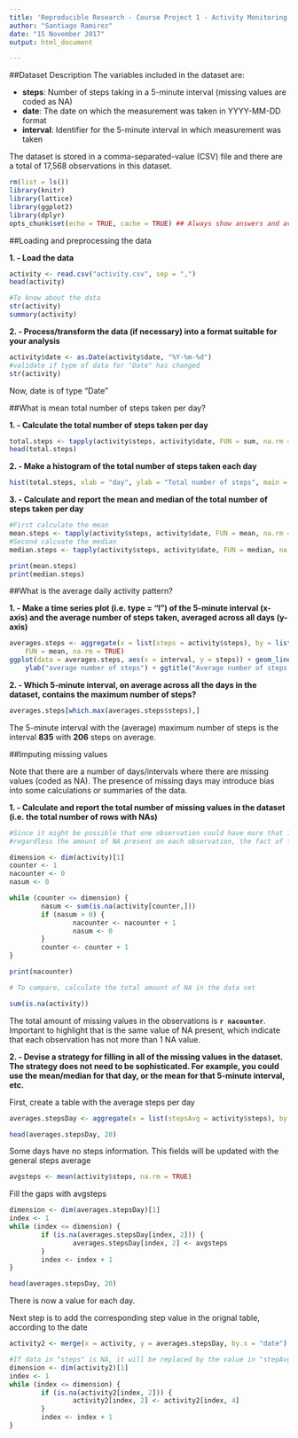 ---
title: 'Reproducible Research - Course Project 1 - Activity Monitoring Data'
author: "Santiago Ramirez"
date: "15 November 2017"
output: html_document

---

##Dataset Description
The variables included in the dataset are:

* **steps**: Number of steps taking in a 5-minute interval (missing values are coded as NA)
* **date**: The date on which the measurement was taken in YYYY-MM-DD format
* **interval**: Identifier for the 5-minute interval in which measurement was taken

The dataset is stored in a comma-separated-value (CSV) file and there are a total of 17,568 observations in this dataset.

```{r setup, include=FALSE}
rm(list = ls())
library(knitr)
library(lattice)
library(ggplot2)
library(dplyr)
opts_chunk$set(echo = TRUE, cache = TRUE) ## Always show answers and avoid repeating unnecessary calculations
```


##Loading and preprocessing the data

**1. - Load the data**

```{r readingpraparingdata}
activity <- read.csv("activity.csv", sep = ",")
head(activity)

#To know about the data
str(activity)
summary(activity)
```

**2. - Process/transform the data (if necessary) into a format suitable for your analysis **

```{r processingdata}
activity$date <- as.Date(activity$date, "%Y-%m-%d")
#validate if type of data for "Date" has changed
str(activity)
```
Now, date is of type "Date"

##What is mean total number of steps taken per day?

**1. - Calculate the total number of steps taken per day **

``` {r meansteps}
total.steps <- tapply(activity$steps, activity$date, FUN = sum, na.rm = TRUE)
head(total.steps)
```

**2. - Make a histogram of the total number of steps taken each day **

```{r histogramsteps, fig.height=4}
hist(total.steps, xlab = "day", ylab = "Total number of steps", main = "Total number of steps taken each day", col = "cyan")
```

**3. - Calculate and report the mean and median of the total number of steps taken per day **

```{r MeanMedianStepsDay}
#First calculate the mean
mean.steps <- tapply(activity$steps, activity$date, FUN = mean, na.rm = TRUE)
#Second calcuate the median
median.steps <- tapply(activity$steps, activity$date, FUN = median, na.rm = TRUE)

print(mean.steps)
print(median.steps)
```

##What is the average daily activity pattern?

**1. - Make a time series plot (i.e. type = "l") of the 5-minute interval (x-axis) and the average number of steps taken, averaged across all days (y-axis)**

```{r averagedaily}
averages.steps <- aggregate(x = list(steps = activity$steps), by = list(interval = activity$interval), 
    FUN = mean, na.rm = TRUE)
ggplot(data = averages.steps, aes(x = interval, y = steps)) + geom_line() + xlab("5-minute interval") + 
    ylab("average number of steps") + ggtitle("Average number of steps per time Interval")
```

**2. - Which 5-minute interval, on average across all the days in the dataset, contains the maximum number of steps?**
```{r averagesmax}
averages.steps[which.max(averages.steps$steps),]
```

The 5-minute interval with the (average) maximum number of steps is the interval **835** with **206** steps on average.


##Imputing missing values

Note that there are a number of days/intervals where there are missing values (coded as NA).
The presence of missing days may introduce bias into some calculations or summaries of the data.

**1. - Calculate and report the total number of missing values in the dataset (i.e. the total number of rows with NAs)**

```{r totalmissingvalues}

#Since it might be possible that one observation could have more that 1 NA, the count will be done by obsrevations,
#regardless the amount of NA present on each observation, the fact of finding 1, 2 or 3 NA, it will be considered as 1

dimension <- dim(activity)[1]
counter <- 1
nacounter <- 0
nasum <- 0

while (counter <= dimension) {
        nasum <- sum(is.na(activity[counter,]))
        if (nasum > 0) {
                nacounter <- nacounter + 1
                nasum <- 0
        }
        counter <- counter + 1
}

print(nacounter)

# To compare, calculate the total amount of NA in the data set

sum(is.na(activity))
```

The total amount of missing values in the observations is **`r nacounter`**.
Important to highlight that is the same value of NA present, which indicate that each observation
has not more than 1 NA value.

**2. - Devise a strategy for filling in all of the missing values in the dataset. The  strategy does not need to be sophisticated. For example, you could use the mean/median for that day, or the mean for that 5-minute interval, etc.**

First, create a table with the average steps per day

```{r avgstepsDay}
averages.stepsDay <- aggregate(x = list(stepsAvg = activity$steps), by = list(date = activity$date), FUN = mean, na.rm = TRUE)

head(averages.stepsDay, 20)
```

Some days have no steps information. This fields will be updated with the general steps average

``` {r generalstepsaverage}
avgsteps <- mean(activity$steps, na.rm = TRUE)
```

Fill the gaps with avgsteps

```{r fillinggeneralgaps}
dimension <- dim(averages.stepsDay)[1]
index <- 1
while (index <= dimension) {
        if (is.na(averages.stepsDay[index, 2])) {
                averages.stepsDay[index, 2] <- avgsteps
        }
        index <- index + 1
}

head(averages.stepsDay, 20)
```

There is now a value for each day.

Next step is to add the corresponding step value in the orignal table, according to the date


``` {r newactivitilist}
activity2 <- merge(x = activity, y = averages.stepsDay, by.x = "date")

#If data in "steps" is NA, it will be replaced by the value in "stepAvg"
dimension <- dim(activity2)[1]
index <- 1
while (index <= dimension) {
        if (is.na(activity2[index, 2])) {
                activity2[index, 2] <- activity2[index, 4]
        }
        index <- index + 1
}

```



 







